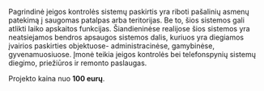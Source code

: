 
<PageBackground pageTitle="Įeigos kontrolės sistemos" wip colorOnly>

Pagrindinė įeigos kontrolės sistemų paskirtis yra riboti pašalinių asmenų patekimą į saugomas
patalpas arba teritorijas. Be to, šios sistemos gali atlikti laiko apskaitos funkcijas.
Šiandieninėse realijose šios sistemos yra neatsiejamos bendros apsaugos sistemos dalis, kuriuos yra
diegiamos įvairios paskirties objektuose- administracinėse, gamybinėse, gyvenamuosiuose. Įmonė
teikia įeigos kontrolės bei telefonspynių sistemų diegimo, priežiūros ir remonto paslaugas.

Projekto kaina nuo **100 eurų**.

</PageBackground>

